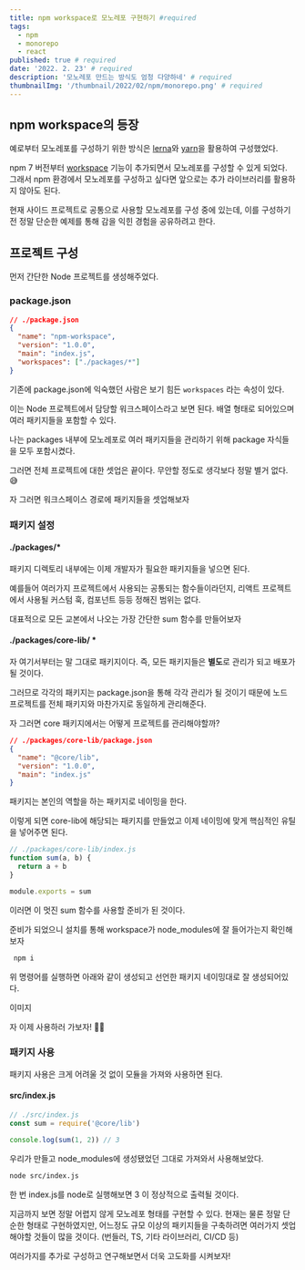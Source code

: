 ```yaml
---
title: npm workspace로 모노레포 구현하기 #required
tags:
  - npm
  - monorepo
  - react
published: true # required
date: '2022. 2. 23' # required
description: '모노레포 만드는 방식도 엄청 다양하네' # required
thumbnailImg: '/thumbnail/2022/02/npm/monorepo.png' # required
---
```


## npm workspace의 등장

예로부터 모노레포를 구성하기 위한 방식은 [lerna](https://lerna.js.org/)와 [yarn](https://yarnpkg.com/)을 활용하여 구성했었다.

npm 7 버전부터 [workspace](https://docs.npmjs.com/cli/v8/using-npm/workspaces) 기능이 추가되면서 모노레포를 구성할 수 있게 되었다.
그래서 npm 환경에서 모노레포를 구성하고 싶다면 앞으로는 추가 라이브러리를 활용하지 않아도 된다.

현재 사이드 프로젝트로 공통으로 사용할 모노레포를 구성 중에 있는데, 이를 구성하기 전 정말 단순한 예제를 통해 감을 익힌 경험을 공유하려고 한다.

## 프로젝트 구성

먼저 간단한 Node 프로젝트를 생성해주었다.

### package.json

```json
// ./package.json
{
  "name": "npm-workspace",
  "version": "1.0.0",
  "main": "index.js",
  "workspaces": ["./packages/*"]
}
```

기존에 package.json에 익숙했던 사람은 보기 힘든 `workspaces` 라는 속성이 있다.

이는 Node 프로젝트에서 담당할 워크스페이스라고 보면 된다. 배열 형태로 되어있으며 여러 패키지들을 포함할 수 있다.

나는 packages 내부에 모노레포로 여러 패키지들을 관리하기 위해 package 자식들을 모두 포함시켰다.

그러면 전체 프로젝트에 대한 셋업은 끝이다. 무안할 정도로 생각보다 정말 별거 없다. 😅

자 그러면 워크스페이스 경로에 패키지들을 셋업해보자

### 패키지 설정

#### ./packages/\*

패키지 디렉토리 내부에는 이제 개발자가 필요한 패키지들을 넣으면 된다.

예를들어 여러가지 프로젝트에서 사용되는 공통되는 함수들이라던지, 리액트 프로젝트에서 사용될 커스텀 훅, 컴포넌트 등등 정해진 범위는 없다.

대표적으로 모든 교본에서 나오는 가장 간단한 sum 함수를 만들어보자

#### ./packages/core-lib/ \*

자 여기서부터는 말 그대로 패키지이다. 즉, 모든 패키지들은 **별도**로 관리가 되고 배포가 될 것이다.

그러므로 각각의 패키지는 package.json을 통해 각각 관리가 될 것이기 때문에 노드 프로젝트를 전체 패키지와 마찬가지로 동일하게 관리해준다.

자 그러면 core 패키지에서는 어떻게 프로젝트를 관리해야할까?

```json
// ./packages/core-lib/package.json
{
  "name": "@core/lib",
  "version": "1.0.0",
  "main": "index.js"
}
```

패키지는 본인의 역할을 하는 패키지로 네이밍을 한다.

이렇게 되면 core-lib에 해당되는 패키지를 만들었고 이제 네이밍에 맞게 핵심적인 유틸을 넣어주면 된다.

```javascript
// ./packages/core-lib/index.js
function sum(a, b) {
  return a + b
}

module.exports = sum
```

이러면 이 멋진 sum 함수를 사용할 준비가 된 것이다.

준비가 되었으니 설치를 통해 workspace가 node_modules에 잘 들어가는지 확인해보자

```bash
 npm i
```

위 명령어를 실행하면 아래와 같이 생성되고 선언한 패키지 네이밍대로 잘 생성되어있다.

이미지

자 이제 사용하러 가보자! 🏃‍♂️

### 패키지 사용

패키지 사용은 크게 어려울 것 없이 모듈을 가져와 사용하면 된다.

#### src/index.js

```javascript
// ./src/index.js
const sum = require('@core/lib')

console.log(sum(1, 2)) // 3
```

우리가 만들고 node_modules에 생성됐었던 그대로 가져와서 사용해보았다.

```bash
node src/index.js
```

한 번 index.js를 node로 실행해보면 3 이 정상적으로 출력될 것이다.

지금까지 보면 정말 어렵지 않게 모노레포 형태를 구현할 수 있다. 현재는 물론 정말 단순한 형태로 구현하였지만, 어느정도 규모 이상의 패키지들을 구축하려면 여러가지 셋업해야할 것들이 많을 것이다. (번들러, TS, 기타 라이브러리, CI/CD 등)

여러가지를 추가로 구성하고 연구해보면서 더욱 고도화를 시켜보자!
